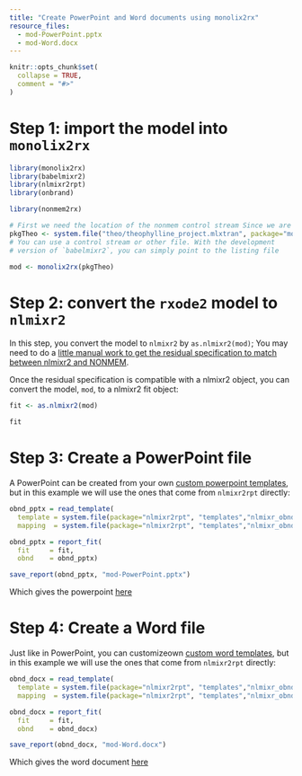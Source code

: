 ```yaml
---
title: "Create PowerPoint and Word documents using monolix2rx"
resource_files:
  - mod-PowerPoint.pptx
  - mod-Word.docx
---
```


```r
knitr::opts_chunk$set(
  collapse = TRUE,
  comment = "#>"
)
```

# Step 1: import the model into `monolix2rx`

```r

library(monolix2rx)
library(babelmixr2)
library(nlmixr2rpt)
library(onbrand)

library(nonmem2rx)

# First we need the location of the nonmem control stream Since we are running an example, we will use one of the built-in examples in `nonmem2rx`
pkgTheo <- system.file("theo/theophylline_project.mlxtran", package="monolix2rx")
# You can use a control stream or other file. With the development
# version of `babelmixr2`, you can simply point to the listing file

mod <- monolix2rx(pkgTheo)

```



# Step 2: convert the `rxode2` model to `nlmixr2`

In this step, you convert the model to `nlmixr2` by `as.nlmixr2(mod)`;
You may need to do a [little manual work to get the residual
specification to match between nlmixr2 and NONMEM](convert-nlmixr2.html).

Once the residual specification is compatible with a nlmixr2 object, you can convert the model, `mod`, to
a nlmixr2 fit object:

```r
fit <- as.nlmixr2(mod)

fit
```

# Step 3: Create a PowerPoint file

A PowerPoint can be created from your own [custom powerpoint
templates](https://nlmixr2.github.io/nlmixr2rpt/articles/Reporting_nlmixr_Fit_Results.html#customizing-reports-for-your-organization),
but in this example we will use the ones that come from `nlmixr2rpt`
directly:

```r
obnd_pptx = read_template(
  template = system.file(package="nlmixr2rpt", "templates","nlmixr_obnd_template.pptx"),
  mapping  = system.file(package="nlmixr2rpt", "templates","nlmixr_obnd_template.yaml"))

obnd_pptx = report_fit(
  fit     = fit,
  obnd    = obnd_pptx)

save_report(obnd_pptx, "mod-PowerPoint.pptx")
```

Which gives the powerpoint [here](mod-PowerPoint.pptx)


# Step 4: Create a Word file

Just like in PowerPoint, you can customizeown [custom word templates](https://nlmixr2.github.io/nlmixr2rpt/articles/Reporting_nlmixr_Fit_Results.html#customizing-reports-for-your-organization), but in this example we will use the ones that come from `nlmixr2rpt` directly:


```r
obnd_docx = read_template(
  template = system.file(package="nlmixr2rpt", "templates","nlmixr_obnd_template.docx"),
  mapping  = system.file(package="nlmixr2rpt", "templates","nlmixr_obnd_template.yaml"))

obnd_docx = report_fit(
  fit     = fit,
  obnd    = obnd_docx)

save_report(obnd_docx, "mod-Word.docx")
```

Which gives the word document [here](mod-Word.docx)
